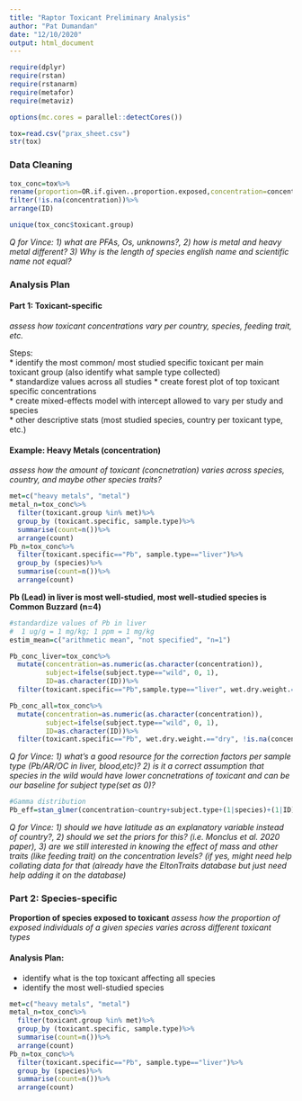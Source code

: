 ```yaml
---
title: "Raptor Toxicant Preliminary Analysis"
author: "Pat Dumandan"
date: "12/10/2020"
output: html_document
---
```

```r
require(dplyr)
require(rstan)
require(rstanarm)
require(metafor)
require(metaviz)

options(mc.cores = parallel::detectCores())

tox=read.csv("prax_sheet.csv")
str(tox)
```

### Data Cleaning
```r
tox_conc=tox%>%
rename(proportion=OR.if.given..proportion.exposed,concentration=concentration..ND.for.non.detects., species=Species..English.name. )%>%
filter(!is.na(concentration))%>%
arrange(ID)

unique(tox_conc$toxicant.group)
```
*Q for Vince: 1) what are PFAs, Os, unknowns?, 2) how is metal and heavy metal different? 3) Why is the length of species english name and scientific name not equal? *

### Analysis Plan  

#### Part 1: Toxicant-specific  
*assess how toxicant concentrations vary per country, species, feeding trait, etc.*  

Steps:  
  * identify the most common/ most studied specific toxicant per main toxicant group (also identify what sample type collected)   
  * standardize values across all studies
  * create forest plot of top toxicant specific concentrations  
  * create mixed-effects model with intercept allowed to vary per study and species  
  * other descriptive stats (most studied species, country per toxicant type, etc.)

#### Example: Heavy Metals (concentration)
*assess how the amount of toxicant (concnetration) varies across species, country, and maybe other species traits?*
```r
met=c("heavy metals", "metal")
metal_n=tox_conc%>%
  filter(toxicant.group %in% met)%>%
  group_by (toxicant.specific, sample.type)%>%
  summarise(count=n())%>%
  arrange(count)
Pb_n=tox_conc%>%
  filter(toxicant.specific=="Pb", sample.type=="liver")%>%
  group_by (species)%>%
  summarise(count=n())%>%
  arrange(count)
```
**Pb (Lead) in liver is most well-studied, most well-studied species is Common Buzzard (n=4)**   

```r
#standardize values of Pb in liver
#  1 ug/g = 1 mg/kg; 1 ppm = 1 mg/kg 
estim_mean=c("arithmetic mean", "not specified", "n=1")

Pb_conc_liver=tox_conc%>%
  mutate(concentration=as.numeric(as.character(concentration)),
         subject=ifelse(subject.type=="wild", 0, 1),
         ID=as.character(ID))%>%
  filter(toxicant.specific=="Pb",sample.type=="liver", wet.dry.weight.=="dry", !is.na(concentration), concentration.level.estimate.type %in% estim_mean)

Pb_conc_all=tox_conc%>%
  mutate(concentration=as.numeric(as.character(concentration)),
         subject=ifelse(subject.type=="wild", 0, 1),
         ID=as.character(ID))%>%
  filter(toxicant.specific=="Pb", wet.dry.weight.=="dry", !is.na(concentration))

```
*Q for Vince: 1) what's a good resource for the correction factors per sample type (Pb/AR/OC in liver, blood,etc)? 2) is it a correct assumption that species in the wild would have lower concnetrations of toxicant and can be our baseline for subject type(set as 0)?*

```r
#Gamma distribution 
Pb_eff=stan_glmer(concentration~country+subject.type+(1|species)+(1|ID), data=Pb_conc_liver, family=Gamma(link = "inverse"), chains=2, iter=300)
```
*Q for Vince: 1) should we have latitude as an explanatory variable instead of country?, 2) should we set the priors for this? (i.e. Monclus et al. 2020 paper), 3) are we still interested in knowing the effect of mass and other traits (like feeding trait) on the concentration levels? (if yes, might need help collating data for that (already have the EltonTraits database but just need help adding it on the database)*

### Part 2: Species-specific  
**Proportion of species exposed to toxicant** 
*assess how the proportion of exposed individuals of a given species varies across different toxicant types*  

#### Analysis Plan:  
* identify what is the top toxicant affecting all species  
* identify the most well-studied species  
```r
met=c("heavy metals", "metal")
metal_n=tox_conc%>%
  filter(toxicant.group %in% met)%>%
  group_by (toxicant.specific, sample.type)%>%
  summarise(count=n())%>%
  arrange(count)
Pb_n=tox_conc%>%
  filter(toxicant.specific=="Pb", sample.type=="liver")%>%
  group_by (species)%>%
  summarise(count=n())%>%
  arrange(count)

```